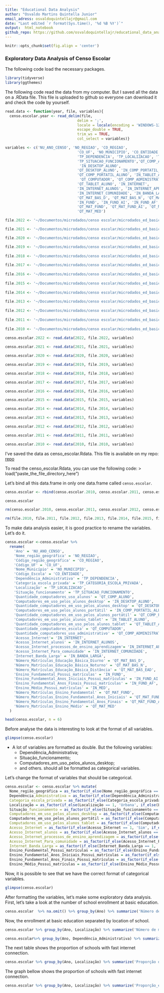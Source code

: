 ```yaml
---
title: "Educational Data Analysis"
author: "Osvaldo Martins Quintella Junior"
email_adress: osvaldoquintellajr@gmail.com
date: "Last edited `r format(Sys.time(), '%d %B %Y')`"
output:  html_notebook
github_repo: https://github.com/osvaldoquintellajr/educational_data_analysis 
---
```


```r
knitr::opts_chunk$set(fig.align = 'center')
```

### Exploratory Data Analysis of Censo Escolar

The following code load the necessary packages.

```r
library(tidyverse)
library(ggthemes)
```

The following code read the data from my computer. But I saved all the data on a .RData file. This file is uploaded to github so everyone can download it and check the code by yourself.

```r
read.data <- function(year, file, variables){
  censo.escolar.year <- read_delim(file, 
                                 delim = ';',
                                 locale = locale(encoding = 'WINDOWS-1252'),
                                 escape_double = TRUE,
                                 trim_ws = TRUE,
                                 col_select = variables)}

variables <- c('NU_ANO_CENSO', 'NO_REGIAO', 'CO_REGIAO',
                                 'CO_UF', 'NO_MUNICIPIO', 'CO_ENTIDADE', 
                                 'TP_DEPENDENCIA', 'TP_LOCALIZACAO', 'TP_CATEGORIA_ESCOLA_PRIVADA',
                                 'TP_SITUACAO_FUNCIONAMENTO','QT_COMP_ALUNO',
                                  'IN_DESKTOP_ALUNO', 
                                 'QT_DESKTOP_ALUNO', 'IN_COMP_PORTATIL_ALUNO',
                                 'QT_COMP_PORTATIL_ALUNO', 'IN_TABLET_ALUNO', 
                                  'QT_COMPUTADOR', 'QT_COMP_ADMINISTRATIVO',
                                 'QT_TABLET_ALUNO', 'IN_INTERNET',
                                 'IN_INTERNET_ALUNOS', 'IN_INTERNET_APRENDIZAGEM',
                                 'IN_INTERNET_COMUNIDADE', 'IN_BANDA_LARGA', 
                                 'QT_MAT_BAS_D', 'QT_MAT_BAS_N', 'QT_MAT_BAS_EAD',
                                 'IN_FUND', 'IN_FUND_AI', 'IN_FUND_AF', 'IN_MED',
                                 'QT_MAT_FUND', 'QT_MAT_FUND_AI', 'QT_MAT_FUND_AF',
                                 'QT_MAT_MED')

file.2022 <- '~/Documentos/microdados/censo escolar/microdados_ed_basica_2022/dados/microdados_ed_basica_2022.csv'

file.2021 <- '~/Documentos/microdados/censo escolar/microdados_ed_basica_2021/dados/microdados_ed_basica_2021.csv'

file.2020 <- '~/Documentos/microdados/censo escolar/microdados_ed_basica_2020/dados/microdados_ed_basica_2020.csv'

file.2019 <- '~/Documentos/microdados/censo escolar/microdados_ed_basica_2019/dados/microdados_ed_basica_2019.csv'
  
file.2018 <- '~/Documentos/microdados/censo escolar/microdados_ed_basica_2018/dados/microdados_ed_basica_2018.csv'
  
file.2017 <- '~/Documentos/microdados/censo escolar/microdados_ed_basica_2017/dados/microdados_ed_basica_2017.csv'
  
file.2016 <- '~/Documentos/microdados/censo escolar/microdados_ed_basica_2016/dados/microdados_ed_basica_2016.csv'
  
file.2015 <- '~/Documentos/microdados/censo escolar/microdados_ed_basica_2015/dados/microdados_ed_basica_2015.csv'
  
file.2014 <- '~/Documentos/microdados/censo escolar/microdados_ed_basica_2014/dados/microdados_ed_basica_2014.csv'
  
file.2013 <- '~/Documentos/microdados/censo escolar/microdados_ed_basica_2013/dados/microdados_ed_basica_2013.csv'
  
file.2012 <- '~/Documentos/microdados/censo escolar/microdados_ed_basica_2012/dados/microdados_ed_basica_2012.csv'
  
file.2011 <- '~/Documentos/microdados/censo escolar/microdados_ed_basica_2011/dados/microdados_ed_basica_2011.csv'
  
file.2010 <- '~/Documentos/microdados/censo escolar/microdados_ed_basica_2010/dados/microdados_ed_basica_2010.csv'
  
censo.escolar.2022 <- read.data(2022, file.2022, variables)

censo.escolar.2021 <- read.data(2021, file.2021, variables)

censo.escolar.2020 <- read.data(2020, file.2020, variables)

censo.escolar.2019 <- read.data(2019, file.2019, variables)

censo.escolar.2018 <- read.data(2018, file.2018, variables)

censo.escolar.2017 <- read.data(2017, file.2017, variables)

censo.escolar.2016 <- read.data(2016, file.2016, variables)

censo.escolar.2015 <- read.data(2015, file.2015, variables)

censo.escolar.2014 <- read.data(2014, file.2014, variables)

censo.escolar.2013 <- read.data(2013, file.2013, variables)

censo.escolar.2012 <- read.data(2012, file.2012, variables)

censo.escolar.2011 <- read.data(2011, file.2011, variables)

censo.escolar.2010 <- read.data(2010, file.2010, variables)
```

I've saved the data as censo_escolar.Rdata. This file is available on my repo: [repo](https://github.com/osvaldoquintellajr/education_data_analysis)

To read the censo_escolar.Rdata, you can use the following code: \> load("paste_the_file_directory_here")

Let's bind all this data.frame in only one data.frame called `censo.escolar`.

```r
censo.escolar <- rbind(censo.escolar.2010, censo.escolar.2011, censo.escolar.2012, censo.escolar.2013, censo.escolar.2014, censo.escolar.2015, censo.escolar.2016, censo.escolar.2017, censo.escolar.2018, censo.escolar.2019, censo.escolar.2020, censo.escolar.2021, censo.escolar.2022)

censo.escolar
```

```r
rm(censo.escolar.2010, censo.escolar.2011, censo.escolar.2012, censo.escolar.2013, censo.escolar.2014,  censo.escolar.2015, censo.escolar.2016, censo.escolar.2017, censo.escolar.2018, censo.escolar.2019, censo.escolar.2020, censo.escolar.2021, censo.escolar.2022)

rm(file.2010, file.2011, file.2012, file.2013, file.2014, file.2015, file.2016, file.2017, file.2018, file.2019, file.2020, file.2021,file.2022)
```

To make data analysis easier, it is good practice to rename the variables. Let's do it.

```r
censo.escolar <-censo.escolar %>%
  rename(
    'Ano' = 'NU_ANO_CENSO', 
    'Nome_região_geográfica' = 'NO_REGIAO', 
    'Código_região_geográfica' = 'CO_REGIAO',
    'Código_UF' = 'CO_UF', 
    'Nome_Município' = 'NO_MUNICIPIO', 
    'Código_Escola' = 'CO_ENTIDADE', 
    'Dependência_Administrativa' = 'TP_DEPENDENCIA', 
    'Categoria_escola_privada' = 'TP_CATEGORIA_ESCOLA_PRIVADA',
    'Localização' = 'TP_LOCALIZACAO', 
    'Situação_funcionamento' = 'TP_SITUACAO_FUNCIONAMENTO', 
    'Quantidade_computadores_uso_alunos' = 'QT_COMP_ALUNO',
    'Computadores_em_uso_pelos_alunos_desktop' = 'IN_DESKTOP_ALUNO', 
    'Quantidade_computadores_em_uso_pelos_alunos_desktop' = 'QT_DESKTOP_ALUNO', 
    'Computadores_em_uso_pelos_alunos_portátil' = 'IN_COMP_PORTATIL_ALUNO',
    'Quantidade_computadores_em_uso_pelos_alunos_portátil' = 'QT_COMP_PORTATIL_ALUNO', 
    'Computadores_em_uso_pelos_alunos_tablet' = 'IN_TABLET_ALUNO', 
    'Quantidade_computadores_em_uso_pelos_alunos_tablet' = 'QT_TABLET_ALUNO',
    'Quantidade_computadores_escola' = 'QT_COMPUTADOR',
    'Quantidade_computadores_uso_administrativo' = 'QT_COMP_ADMINISTRATIVO',
    'Acesso_Internet'= 'IN_INTERNET',
    'Acesso_Internet_alunos' = 'IN_INTERNET_ALUNOS', 
    'Acesso_Internet_processos_de_ensino_aprendizagem'= 'IN_INTERNET_APRENDIZAGEM',
    'Acesso_Internet_Para_comunidade' = 'IN_INTERNET_COMUNIDADE', 
    'Internet_Banda_Larga' = 'IN_BANDA_LARGA', 
    'Número_Matrículas_Educação_Básica_Diurno' = 'QT_MAT_BAS_D', 
    'Número_Matrículas_Educação_Básica_Noturno' = 'QT_MAT_BAS_N', 
    'Número_Matrículas_Educação_Básica_Distância' = 'QT_MAT_BAS_EAD',
    'Ensino_Fundamental_Possui_matrículas' = 'IN_FUND', 
    'Ensino_Fundamental_Anos_Iniciais_Possui_matrículas' = 'IN_FUND_AI', 
    'Ensino_Fundamental_Anos_Finais_Possui_matrículas' = 'IN_FUND_AF', 
    'Ensino_Médio_Possui_matrículas' = 'IN_MED',
    'Número_Matrículas_Ensino_Fundamental' = 'QT_MAT_FUND', 
    'Número_Matrículas_Ensino_Fundamental_Anos_Iniciais' = 'QT_MAT_FUND_AI', 
    'Número_Matrículas_Ensino_Fundamental_Anos_Finais' = 'QT_MAT_FUND_AF',
    'Número_Matrículas_Ensino_Médio' = 'QT_MAT_MED'
  )

head(censo.escolar, n = 6)
```

Before analyse the data is interesting to look at the format of all variables.

```r
glimpse(censo.escolar)
```

-   A lot of variables are formatted as double. But the following variables:
    -   Dependência_Administrativa;
    -   Situação_funcionamento;
    -   Computadores_em_uso_pelos_alunos_desktop;
    -   and others. should all be formatted as categorical variables.

Let's change the format of variables that should be categorical.

```r
censo.escolar <- censo.escolar %>% mutate(
  Nome_região_geográfica = as_factor(if_else(Nome_região_geográfica == 'Norte', 'Norte', if_else(Nome_região_geográfica == 'Sul', 'Sul', if_else(Nome_região_geográfica == 'Sudeste', 'Sudeste', if_else(Nome_região_geográfica == 'Nordeste', 'Nordeste', if_else(Nome_região_geográfica == 'Centro_Oeste', 'Centro_Oeste', NA)))))),
  Dependência_Administrativa = as_factor(if_else(Dependência_Administrativa == 1, 'Federal', if_else(Dependência_Administrativa == 2, 'Estadual', if_else(Dependência_Administrativa == 3, 'Municipal', if_else(Dependência_Administrativa == 4, 'Privada', NA))))),
  Categoria_escola_privada = as_factor(if_else(Categoria_escola_privada == 1, 'Particular', if_else(Categoria_escola_privada == 2, 'Comunitária', if_else(Categoria_escola_privada == 3, 'Confessional', if_else(Categoria_escola_privada == 4, 'Filantrópica', NA))))),
  Localização = as_factor(if_else(Localização == 1, 'Urbana', if_else(Localização == 2, 'Rural', NA))),
  Situação_funcionamento = as_factor(if_else(Situação_funcionamento == 1, 'Em_atividade', if_else(Situação_funcionamento == 2, 'Paralisada', if_else(Situação_funcionamento == 3, 'Extinta', if_else(Situação_funcionamento == 4, 'Extinta_em_anos_anteriores', NA))))),
  Computadores_em_uso_pelos_alunos_desktop = as_factor(if_else(Computadores_em_uso_pelos_alunos_desktop == 1, 'Sim', if_else(Computadores_em_uso_pelos_alunos_desktop == 0, 'Não', NA))),
  Computadores_em_uso_pelos_alunos_portátil = as_factor(if_else(Computadores_em_uso_pelos_alunos_portátil == 1, 'Sim',  if_else(Computadores_em_uso_pelos_alunos_portátil == 0, 'Não', NA))),
  Computadores_em_uso_pelos_alunos_tablet = as_factor(if_else(Computadores_em_uso_pelos_alunos_tablet == 1, 'Sim',  if_else(Computadores_em_uso_pelos_alunos_tablet == 0, 'Não', NA))),
  Acesso_Internet = as_factor(if_else(Acesso_Internet == 1, 'Sim', if_else(Acesso_Internet == 0, 'Não', NA))),
  Acesso_Internet_alunos = as_factor(if_else(Acesso_Internet_alunos == 1, 'Sim',  if_else(Acesso_Internet_alunos == 0, 'Não', NA))),
  Acesso_Internet_processos_de_ensino_aprendizagem = as_factor(if_else(Acesso_Internet_processos_de_ensino_aprendizagem == 1, 'Sim', if_else(Acesso_Internet_processos_de_ensino_aprendizagem == 0, 'Não', NA))),
  Acesso_Internet_Para_comunidade = as_factor(if_else(Acesso_Internet_Para_comunidade == 1, 'Sim', if_else(Acesso_Internet_Para_comunidade == 0, 'Não', NA))),
  Internet_Banda_Larga = as_factor(if_else(Internet_Banda_Larga == 1, 'Sim', if_else(Internet_Banda_Larga == 0,  'Não', NA))),
  Ensino_Fundamental_Possui_matrículas = as_factor(if_else(Ensino_Fundamental_Possui_matrículas == 1, 'Sim', if_else(Ensino_Fundamental_Possui_matrículas == 0, 'Não', NA))),
  Ensino_Fundamental_Anos_Iniciais_Possui_matrículas = as_factor(if_else(Ensino_Fundamental_Anos_Iniciais_Possui_matrículas == 1, 'Sim', if_else(Ensino_Fundamental_Anos_Iniciais_Possui_matrículas == 0, 'Não', NA))),
  Ensino_Fundamental_Anos_Finais_Possui_matrículas = as_factor(if_else(Ensino_Fundamental_Anos_Finais_Possui_matrículas == 1, 'Sim', if_else(Ensino_Fundamental_Anos_Finais_Possui_matrículas == 0, 'Não', NA))),
  Ensino_Médio_Possui_matrículas = as_factor(if_else(Ensino_Médio_Possui_matrículas == 1, 'Sim', if_else(Ensino_Médio_Possui_matrículas == 0, 'Não', NA))))

```

Now, it is possible to see that we have the correct format of categorical variables.

```r
glimpse(censo.escolar)
```

After formatting the variables, let's make some exploratory data analysis.
First, let's take a look at the number of school enrollment at basic education.

```r
censo.escolar  %>% na.omit() %>% group_by(Ano) %>% summarize('Número de matrículas no Ensino Fundamental' = sum(Número_Matrículas_Ensino_Fundamental), 'Número de matrículas no Ensino Fundamental_Anos Iniciais' = sum(Número_Matrículas_Ensino_Fundamental_Anos_Iniciais), 'Número de matrículas no Ensino Fundamental_Anos Finais' = sum(Número_Matrículas_Ensino_Fundamental_Anos_Finais), 'Número de matrículas no Ensino Médio' = sum(Número_Matrículas_Ensino_Médio))
```

Now, the enrollment at basic education separated by location of school. 

```r
censo.escolar %>% group_by(Ano, Localização) %>% summarize('Número de matrículas no Ensino Fundamental' = sum(Número_Matrículas_Ensino_Fundamental), 'Número de matrículas no Ensino Fundamental Anos Iniciais' = sum(Número_Matrículas_Ensino_Fundamental_Anos_Iniciais), 'Número de matrículas no Ensino Fundamental Anos Finais' = sum(Número_Matrículas_Ensino_Fundamental_Anos_Finais), 'Número de matrículas Ensino Médio' = sum(Número_Matrículas_Ensino_Médio)) %>% pivot_wider(names_from = Localização, values_from = 'Número de matrículas no Ensino Fundamental':'Número de matrículas Ensino Médio')
```

```r
censo.escolar%>% group_by(Ano, Dependência_Administrativa) %>% summarize('Proporção de escolas com acesso à internet' = mean(Internet_Banda_Larga == 'Sim')) 
```
The next table shows the proportion of schools with fast internet connection.  

```r
censo.escolar %>% group_by(Ano, Localização) %>% summarize('Proporção de escolas com acesso à internet' = mean(Internet_Banda_Larga == 'Sim')) %>% ungroup() %>% pivot_wider(names_from = Localização, values_from = 'Proporção de escolas com acesso à internet') %>% na.omit() %>% rename('Proporção de escolas com acesso à internet_Rural' = 'Rural', 'Proporção de escolas com acesso à internet_Urbana' = 'Urbana')
```
The graph bellow shows the proportion of schools with fast internet connection.

```r
censo.escolar %>% group_by(Ano, Localização) %>% summarize('Proporção_escolas_acesso_internet' = mean(Internet_Banda_Larga == 'Sim')) %>% ungroup() %>% ggplot(aes(x = Ano, y = Proporção_escolas_acesso_internet)) + geom_ribbon(aes(ymax = Proporção_escolas_acesso_internet, ymin = 0,  fill = Localização), alpha =0.2) + theme_wsj() + scale_x_continuous(limits = c(2010, 2021), breaks = seq(2010,2022,by =1)) +theme(text = element_text(family = 'serif', size =11)) + geom_text(aes(label = round(Proporção_escolas_acesso_internet,2)), size = 3, color = 'black')
```